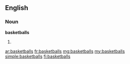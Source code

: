 ==English==

===Noun===
'''basketballs'''

# {{plural of|[[basketball]]}}

[[ar:basketballs]]
[[fr:basketballs]]
[[mg:basketballs]]
[[my:basketballs]]
[[simple:basketballs]]
[[fi:basketballs]]